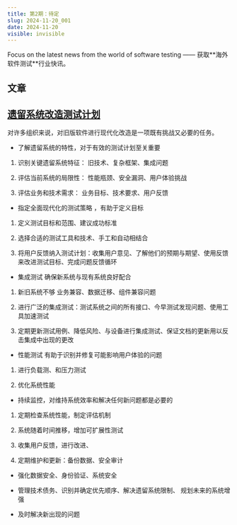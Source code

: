 ```yaml
---
title: 第2期：待定
slug: 2024-11-20_001
date: 2024-11-20
visible: invisible
---
```


<Aside>
Focus on the latest news from the world of software testing —— 获取**海外软件测试**行业快讯。
</Aside>

##

## 文章

## [遗留系统改造测试计划](https://substack.com/home/post/p-151610251)

对许多组织来说，对旧版软件进行现代化改造是一项既有挑战又必要的任务。

- 了解遗留系统的特性，对于有效的测试计划至关重要

1. 识别关键遗留系统特征： 旧技术、复杂框架、集成问题

2. 评估当前系统的局限性： 性能瓶颈、安全漏洞、用户体验挑战

3. 评估业务和技术需求： 业务目标、技术要求、用户反馈

- 指定全面现代化的测试策略 ，有助于定义目标

1. 定义测试目标和范围、建议成功标准

2. 选择合适的测试工具和技术、手工和自动相结合

3. 将用户反馈纳入测试计划：收集用户意见、了解他们的预期与期望、使用反馈来改进测试目标、完成问题反馈循环

- 集成测试 确保新系统与现有系统良好配合

1. 新旧系统不够 业务兼容、数据迁移、组件兼容问题

2. 进行广泛的集成测试：测试系统之间的所有接口、今早测试发现问题、使用工具加速测试

3. 定期更新测试用例、降低风险、与设备进行集成测试、保证文档的更新用以反击集成中出现的更改

- 性能测试 有助于识别并修复可能影响用户体验的问题

1. 进行负载测、和压力测试

2. 优化系统性能

- 持续监控，对维持系统效率和解决任何新问题都是必要的

1. 定期检查系统性能，制定评估机制

2. 系统随着时间推移，增加可扩展性测试

3. 收集用户反馈，进行改进、

4. 定期维护和更新：备份数据、安全审计

- 强化数据安全、身份验证、系统安全

- 管理技术债务、识别并确定优先顺序、解决遗留系统限制、 规划未来的系统增强

- 及时解决新出现的问题




